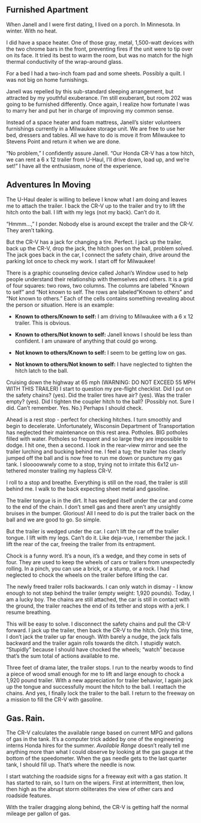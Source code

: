 ## Furnished Apartment {.unnumbered}

When Janell and I were first dating, I lived on a porch. In Minnesota. In winter. With no heat.

I did have a space heater. One of those gray, metal, 1,500-watt devices with the two chrome bars in the front, preventing fires if the unit were to tip over on its face. It tried its best to warm the room, but was no match for the high thermal conductivity of the wrap-around glass.

For a bed I had a two-inch foam pad and some sheets. Possibly a quilt. I was not big on home furnishings.

Janell was repelled by this sub-standard sleeping arrangement, but attracted by my youthful exuberance. I'm still exuberant, but room 202 was going to be furnished differently. Once again, I realize how fortunate I was to marry her and put her in charge of improving my common sense.

Instead of a space heater and foam mattress, Janell's sister volunteers furnishings currently in a Milwaukee storage unit. We are free to use her bed, dressers and tables. All we have to do is move it from Milwaukee to Stevens Point and return it when we are done.

"No problem," I confidently assure Janell. "Our Honda CR-V has a tow hitch, we can rent a 6 x 12 trailer from U-Haul, I'll drive down, load up, and we're set!" I have all the enthusiasm, none of the experience.

## Adventures In Moving

The U-Haul dealer is willing to believe I know what I am doing and leaves me to attach the trailer. I back the CR-V up to the trailer and try to lift the hitch onto the ball. I lift with my legs (not my back). Can't do it.

"Hmmm...," I ponder. Nobody else is around except the trailer and the CR-V. They aren't talking.

But the CR-V has a jack for changing a tire. Perfect. I jack up the trailer, back up the CR-V, drop the jack, the hitch goes on the ball, problem solved. The jack goes back in the car, I connect the safety chain, drive around the parking lot once to check my work. I start off for Milwaukee!

There is a graphic counseling device called Johari's Window used to help people understand their relationship with themselves and others. It is a grid of four squares: two rows, two columns. The columns are labeled "Known to self" and "Not known to self. The rows are labeled "Known to others" and "Not known to others." Each of the cells contains something revealing about the person or situation. Here is an example:

-   **Known to others/Known to self:** I am driving to Milwaukee with a 6 x 12 trailer. This is obvious.

-   **Known to others/Not known to self:** Janell knows I should be less than confident. I am unaware of anything that could go wrong.

-   **Not known to others/Known to self:** I seem to be getting low on gas.

-   **Not known to others/Not known to self:** I have neglected to tighten the hitch latch to the ball.

Cruising down the highway at 65 mph (WARNING: DO NOT EXCEED 55 MPH WITH THIS TRAILER) I start to question my pre-flight checklist. Did I put on the safety chains? (yes). Did the trailer tires have air? (yes). Was the trailer empty? (yes). Did I tighten the coupler hitch to the ball? (Possibly not. Sure I did. Can't remember. Yes. No.) Perhaps I should check.

Ahead is a rest stop - perfect for checking hitches. I turn smoothly and begin to decelerate. Unfortunately, Wisconsin Department of Transportation has neglected their maintenance on this rest area. Potholes. BIG potholes filled with water. Potholes so frequent and so large they are impossible to dodge. I hit one, then a second. I look in the rear-view mirror and see the trailer lurching and bucking behind me. I feel a tug; the trailer has clearly jumped off the ball and is now free to run me down or puncture my gas tank. I sloooowwwly come to a stop, trying not to irritate this 6x12 un-tethered monster trailing my hapless CR-V.

I roll to a stop and breathe. Everything is still on the road, the trailer is still behind me. I walk to the back expecting sheet metal and gasoline.

The trailer tongue is in the dirt. It has wedged itself under the car and come to the end of the chain. I don't smell gas and there aren't any unsightly bruises in the bumper. Glorious! All I need to do is put the trailer back on the ball and we are good to go. So simple.

But the trailer is wedged under the car. I can't lift the car off the trailer tongue. I lift with my legs. Can't do it. Like deja-vue, I remember the jack. I lift the rear of the car, freeing the trailer from its entrapment.

Chock is a funny word. It's a noun, it's a wedge, and they come in sets of four. They are used to keep the wheels of cars or trailers from unexpectedly rolling. In a pinch, you can use a brick, or a stump, or a rock. I had neglected to chock the wheels on the trailer before lifting the car.

The newly freed trailer rolls backwards. I can only watch in dismay - I know enough to not step behind the trailer (empty weight: 1,920 pounds). Today, I am a lucky boy. The chains are still attached, the car is still in contact with the ground, the trailer reaches the end of its tether and stops with a jerk. I resume breathing.

This will be easy to solve. I disconnect the safety chains and pull the CR-V forward. I jack up the trailer, then back the CR-V to the hitch. Only this time, I don't jack the trailer up far enough. With barely a nudge, the jack falls backward and the trailer again rolls towards the ditch. I stupidly watch. "Stupidly" because I should have chocked the wheels; "watch" because that's the sum total of actions available to me.

Three feet of drama later, the trailer stops. I run to the nearby woods to find a piece of wood small enough for me to lift and large enough to chock a 1,920 pound trailer. With a new appreciation for trailer behavior, I again jack up the tongue and successfully mount the hitch to the ball. I reattach the chains. And yes, I finally lock the trailer to the ball. I return to the freeway on a mission to fill the CR-V with gasoline.

## Gas. Rain.

The CR-V calculates the available range based on current MPG and gallons of gas in the tank. It's a computer trick added by one of the engineering interns Honda hires for the summer. *Available Range* doesn't really tell me anything more than what I could observe by looking at the gas gauge at the bottom of the speedometer. When the gas needle gets to the last quarter tank, I should fill up. That's where the needle is now.

I start watching the roadside signs for a freeway exit with a gas station. It has started to rain, so I turn on the wipers. First at intermittent, then low, then high as the abrupt storm obliterates the view of other cars and roadside features.

With the trailer dragging along behind, the CR-V is getting half the normal mileage per gallon of gas.
